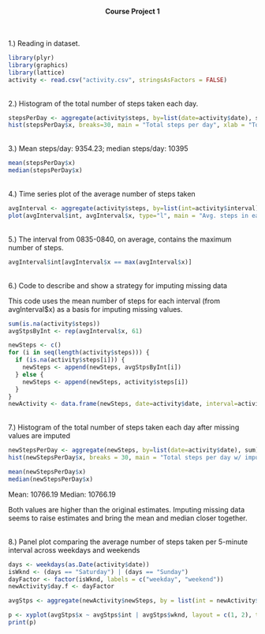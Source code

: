 <br><center>**Course Project 1**</center>
<br> <br>
1.) Reading in dataset.

```r
library(plyr)
library(graphics)
library(lattice)
activity <- read.csv("activity.csv", stringsAsFactors = FALSE)
```

<br/>
2.) Histogram of the total number of steps taken each day.

```r
stepsPerDay <- aggregate(activity$steps, by=list(date=activity$date), sum, na.rm=TRUE)
hist(stepsPerDay$x, breaks=30, main = "Total steps per day", xlab = "Total steps")
```

<br/>
3.) Mean steps/day: 9354.23; median steps/day: 10395

```r
mean(stepsPerDay$x)
median(stepsPerDay$x)
```

<br/>
4.) Time series plot of the average number of steps taken

```r
avgInterval <- aggregate(activity$steps, by=list(int=activity$interval), mean, na.rm=TRUE)
plot(avgInterval$int, avgInterval$x, type="l", main = "Avg. steps in each five-minute interval", xlab = "Interval", ylab = "Avg. steps")
```

<br/>
5.) The interval from 0835-0840, on average, contains the maximum number of steps.

```r
avgInterval$int[avgInterval$x == max(avgInterval$x)]
```

<br/>
6.) Code to describe and show a strategy for imputing missing data

This code uses the mean number of steps for each interval (from avgInterval$x) as a basis for imputing missing values.

```r
sum(is.na(activity$steps))
avgStpsByInt <- rep(avgInterval$x, 61)

newSteps <- c()
for (i in seq(length(activity$steps))) {
  if (is.na(activity$steps[i])) {
    newSteps <- append(newSteps, avgStpsByInt[i])
  } else {
    newSteps <- append(newSteps, activity$steps[i])
  }
}
newActivity <- data.frame(newSteps, date=activity$date, interval=activity$interval)
```

<br/>
7.) Histogram of the total number of steps taken each day after missing values are imputed

```r
newStepsPerDay <- aggregate(newSteps, by=list(date=activity$date), sum)
hist(newStepsPerDay$x, breaks = 30, main = "Total steps per day w/ imputed values", xlab = "Total steps")
```

```r
mean(newStepsPerDay$x)
median(newStepsPerDay$x)
```
Mean: 10766.19
Median: 10766.19

Both values are higher than the original estimates. Imputing missing data seems to raise estimates and bring the mean and median closer together.


<br/>
8.) Panel plot comparing the average number of steps taken per 5-minute interval across weekdays and weekends

```r
days <- weekdays(as.Date(activity$date))
isWknd <- (days == "Saturday") | (days == "Sunday")
dayFactor <- factor(isWknd, labels = c("weekday", "weekend"))
newActivity$day.f <- dayFactor

avgStps <- aggregate(newActivity$newSteps, by = list(int = newActivity$interval, wknd = newActivity$day.f), FUN = mean)

p <- xyplot(avgStps$x ~ avgStps$int | avgStps$wknd, layout = c(1, 2), type = "l", main = "Avg. steps by interval", xlab = "Interval", ylab = "Avg. steps")
print(p)
```
